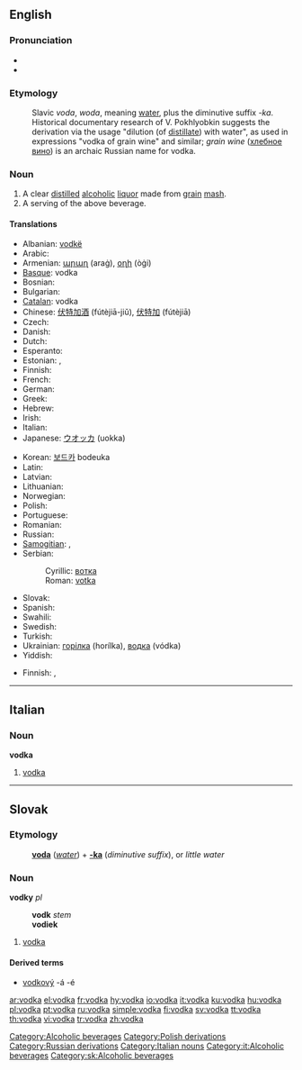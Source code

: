 {{wikipedia}}
==English==

===Pronunciation===
* {{IPA|/ˈvɒdkə/}}
* {{audio|en-us-vodka.ogg|Audio (US)}}

===Etymology===
: Slavic ''voda'', ''woda'', meaning [[water]], plus the diminutive suffix ''-ka''. Historical documentary research of V. Pokhlyobkin suggests the derivation via the usage "dilution (of [[distil]]late) with water", as used in expressions "vodka of grain wine" and similar; ''grain wine'' ([[хлебное вино]]) is an archaic Russian name for vodka.

===Noun===
{{en-noun}}

# A clear [[distil]]led [[alcoholic]] [[liquor]] made from [[grain]] [[mash]].
# A serving of the above beverage.

====Translations====
{{trans-top|clear distilled alcoholic liquor}}
* Albanian: [[vodkë]] {{f}}
* Arabic: {{t|ar|فودكا|f|tr=vodka, fūdka|sc=Arab}}
* Armenian: [[արաղ]] (araġ), [[օղի]] (òġi)
* [[Basque]]: vodka
* Bosnian: {{t-|bs|votka|f}}
* Bulgarian: {{t-|bg|водка|f|tr=vódka|sc=Cyrl}}
* [[Catalan]]: vodka {{f}}
* Chinese: [[伏特加酒]] (fútèjiā-jiǔ), [[伏特加]] (fútèjiā)
* Czech: {{t-|cs|vodka|f}}
* Danish: {{t-|da|vodka|c}}
* Dutch: {{t-|nl|wodka|m}}
* Esperanto: {{t-|eo|vodko|xs=Esperanto}}
* Estonian: {{t-|et|vodka}}, {{t+|et|viin}}
* Finnish: {{t+|fi|votka}}
* French: {{t+|fr|vodka|f}}
* German: {{t+|de|Wodka|m}}
* Greek: {{t|el|βότκα|f|tr=vótka|sc=Grek}}
* Hebrew: {{t+|he|וודקה|f|alt=ווֹדְקָה|tr=vodka|sc=Hebr}}
* Irish: {{t-|ga|vodca|m|xs=Irish}}
* Italian: {{t+|it|vodka|f}}
* Japanese: [[ウオッカ]] (uokka)
{{trans-mid}}
* Korean: [[보드카]] bodeuka
* Latin: {{t-|la|vodca}}
* Latvian: {{t|lv|degvīns|xs=Latvian}}
* Lithuanian: {{t-|lt|degtinė|f|xs=Lithuanian}}
* Norwegian: {{t-|no|vodka|c}}
* Polish: {{t+|pl|wódka|f}}
* Portuguese: {{t-|pt|vodca|f}}
* Romanian: {{t+|ro|vodcă|f}}
* Russian: {{t+|ru|водка|f|tr=vódka|sc=Cyrl}}
* [[Samogitian]]: {{tø|bat-smg|arielka|f}},  {{tø|bat-smg|degtėnė|f}}
* Serbian:
*: Cyrillic: [[вотка#Serbian|вотка]] {{f}}
*: Roman: [[votka#Serbian|votka]] {{f}}
* Slovak: {{t-|sk|vodka|f}}
* Spanish: {{t-|es|vodka|f}}
* Swahili: {{t-|sw|vodka|xs=Swahili}}
* Swedish: {{t+|sv|vodka|c}}
* Turkish: {{t+|tr|votka}}
* Ukrainian: [[горілка]] {{f}} (horílka), [[водка]] (vódka) {{f}}
* Yiddish: {{t-|yi|vodka|m|xs=Yiddish}}
{{trans-bottom}}

{{trans-top|serving}}
* Finnish: {{t|fi|votka}}, {{t|fi|ryyppy|alt=votkaryyppy}}
{{trans-mid}}
{{trans-bottom}}

[[Category:Alcoholic beverages]]
[[Category:Polish derivations]]
[[Category:Russian derivations]]

----

==Italian==
{{wikipedia|lang=it}}

===Noun===
'''vodka''' {{f}} {{inv}}

# [[vodka#English|vodka]]

[[Category:Italian nouns]]
[[Category:it:Alcoholic beverages]]

----

==Slovak==

===Etymology===
: '''[[voda#Slovak|voda]]''' (''[[water]]'') + '''[[-ka#Slovak|-ka]]''' (''diminutive suffix''), or ''little water''

===Noun===
{{sk-noun|g=f}} '''vodky''' ''pl''
: '''vodk''' ''stem''
: '''vodiek''' ''{{genpl}}''
: {{decpat}} {{zena}}

# [[vodka#English|vodka]]

====Derived terms====
* [[vodkový]] -á -é

[[Category:sk:Alcoholic beverages]]

[[ar:vodka]]
[[el:vodka]]
[[fr:vodka]]
[[hy:vodka]]
[[io:vodka]]
[[it:vodka]]
[[ku:vodka]]
[[hu:vodka]]
[[pl:vodka]]
[[pt:vodka]]
[[ru:vodka]]
[[simple:vodka]]
[[fi:vodka]]
[[sv:vodka]]
[[tt:vodka]]
[[th:vodka]]
[[vi:vodka]]
[[tr:vodka]]
[[zh:vodka]]